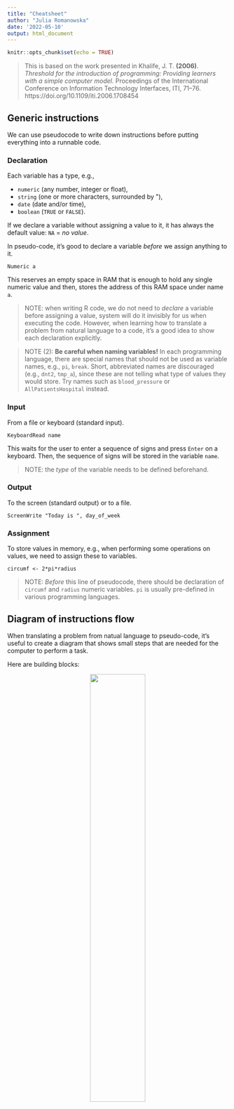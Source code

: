 ```yaml
---
title: "Cheatsheet"
author: "Julia Romanowska"
date: '2022-05-10'
output: html_document
---
```


```r
knitr::opts_chunk$set(echo = TRUE)
```

> This is based on the work presented in Khalife, J. T. **(2006)**. 
> _Threshold for the introduction of programming: Providing learners with a_
> _simple computer model._ Proceedings of the International Conference on
> Information Technology Interfaces, ITI, 71–76. 
> https://doi.org/10.1109/iti.2006.1708454

## Generic instructions

We can use pseudocode to write down instructions before putting everything
into a runnable code.

### Declaration

Each variable has a type, e.g.,

- `numeric` (any number, integer or float),
- `string` (one or more characters, surrounded by \"),
- `date` (date and/or time),
- `boolean` (`TRUE` or `FALSE`).

If we declare a variable without assigning a value to it, it has always
the default value: `NA` = _no value_.

In pseudo-code, it's good to declare a variable _before_ we assign anything
to it.

```
Numeric a
```

This reserves an empty space in RAM that is enough to hold any single numeric
value and then, stores the address of this RAM space under name `a`.

> NOTE: when writing R code, we do not need to _declare_ a variable before
> assigning a value, system will do it invisibly for us when executing the code.
> However, when learning how to translate a problem from natural language to a
> code, it's a good idea to show each declaration explicitly.

> NOTE (2): **Be careful when naming variables!** In each programming
> language, there are special names that should not be used as variable
> names, e.g., `pi`, `break`. Short, abbreviated names are discouraged (e.g.,
> `dnt2`, `tmp_a`), since these are not telling what type of values they 
> would store. Try names such as `blood_pressure` or `AllPatientsHospital` instead.

### Input

From a file or keyboard (standard input).

```
KeyboardRead name
```

This waits for the user to enter a sequence of signs and press `Enter` on a
keyboard. Then, the sequence of signs will be stored in the variable `name`.

> NOTE: the _type_ of the variable needs to be defined beforehand.

### Output

To the screen (standard output) or to a file.

```
ScreenWrite "Today is ", day_of_week
```

### Assignment

To store values in memory, e.g., when performing some operations on values,
we need to assign these to variables.

```
circumf <- 2*pi*radius
```

> NOTE: _Before_ this line of pseudocode, there should be declaration of
> `circumf` and `radius` numeric variables. `pi` is usually pre-defined in
> various programming languages.

## Diagram of instructions flow

When translating a problem from natual language to pseudo-code, it's useful
to create a diagram that shows small steps that are needed for the computer
to perform a task.

Here are building blocks:

<center>
<img src="figs/Khalife_2006_fig_flowchart1.jpg" style="width: 50%;">
</center>
